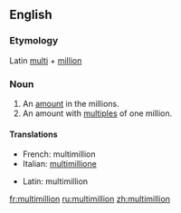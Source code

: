 ==English==

===Etymology===
Latin [[multi]] + [[million]]

===Noun===
{{en-noun}}

# An [[amount]] in the millions.
# An amount with [[multiple]]s of one million.

====Translations====
{{trans-top}}
* French: multimillion
* Italian: [[multimillione]]
{{trans-mid}}
* Latin: multimillion
{{trans-bottom}}

[[fr:multimillion]]
[[ru:multimillion]]
[[zh:multimillion]]